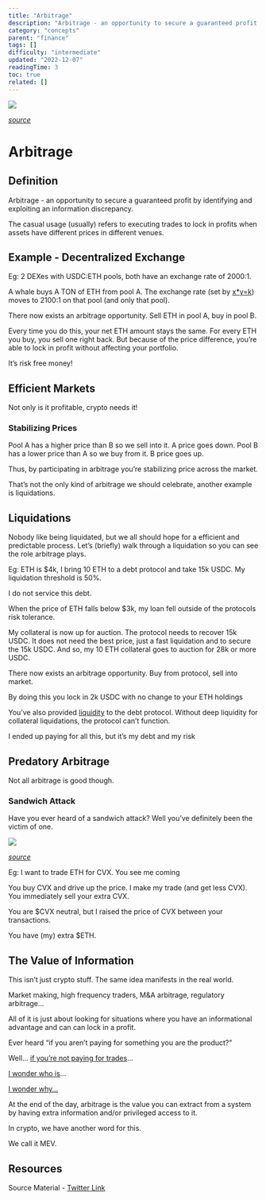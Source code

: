 ```yaml
---
title: "Arbitrage"
description: "Arbitrage - an opportunity to secure a guaranteed profit by identifying and exploiting an information discrepancy."
category: "concepts"
parent: "finance"
tags: []
difficulty: "intermediate"
updated: "2022-12-07"
readingTime: 3
toc: true
related: []
---
```


![](/images/arbitrage-banner.jpeg)

[*source*](https://pixelplex.io/blog/crypto-arbitrage-trading/)

# Arbitrage

## Definition

Arbitrage - an opportunity to secure a guaranteed profit by identifying and exploiting an information discrepancy. 

The casual usage (usually) refers to executing trades to lock in profits when assets have different prices in different venues.

## Example - Decentralized Exchange

Eg: 2 DEXes with USDC:ETH pools, both have an exchange rate of 2000:1. 

A whale buys A TON of ETH from pool A. The exchange rate (set by [x\*y=k](https://medium.com/phoenix-finance/understanding-the-xyk-model-of-pooled-liquidity-7340fdc20d9c)) moves to 2100:1 on that pool (and only that pool).

There now exists an arbitrage opportunity. Sell ETH in pool A, buy in pool B.

Every time you do this, your net ETH amount stays the same. For every ETH you buy, you sell one right back. But because of the price difference, you’re able to lock in profit without affecting your portfolio. 

It’s risk free money!

## Efficient Markets

Not only is it profitable, crypto needs it! 

### Stabilizing Prices

Pool A has a higher price than B so we sell into it. A price goes down. Pool B has a lower price than A so we buy from it. B price goes up. 

Thus, by participating in arbitrage you’re stabilizing price across the market.

That’s not the only kind of arbitrage we should celebrate, another example is liquidations. 

## Liquidations

Nobody like being liquidated, but we all should hope for a efficient and predictable process. Let’s (briefly) walk through a liquidation so you can see the role arbitrage plays.

Eg: ETH is $4k, I bring 10 ETH to a debt protocol and take 15k USDC. My liquidation threshold is 50%. 

I do not service this debt. 

When the price of ETH falls below $3k, my loan fell outside of the protocols risk tolerance. 

My collateral is now up for auction. The protocol needs to recover 15k USDC. It does not need the best price, just a fast liquidation and to secure the 15k USDC. And so, my 10 ETH collateral goes to auction for 28k or more USDC. 

There now exists an arbitrage opportunity. Buy from protocol, sell into market.

By doing this you lock in 2k USDC with no change to your ETH holdings 

You’ve also provided [liquidity](/concepts/liquidity) to the debt protocol. Without deep liquidity for collateral liquidations, the protocol can’t function.

I ended up paying for all this, but it’s my debt and my risk

## Predatory Arbitrage

Not all arbitrage is good though. 

### Sandwich Attack

Have you ever heard of a sandwich attack? Well you’ve definitely been the victim of one.

![](/images/arbitrage-sandwich.png)

[*source*](https://twitter.com/Evan_ss6/status/1363930050912006147)

Eg: I want to trade ETH for CVX. You see me coming

You buy CVX and drive up the price. I make my trade (and get less CVX). You immediately sell your extra CVX.

You are $CVX neutral, but I raised the price of CVX between your transactions. 

You have (my) extra $ETH.

## The Value of Information

This isn’t just crypto stuff. The same idea manifests in the real world.

Market making, high frequency traders, M&A arbitrage, regulatory arbitrage…

All of it is just about looking for situations where you have an informational advantage and can can lock in a profit.

Ever heard “if you aren’t paying for something you are the product?”

Well… [if you’re not paying for trades](https://money.usnews.com/investing/portfolio-management/articles/brokers-that-offer-commission-free-trading)…

[I wonder who is](https://en.wikipedia.org/wiki/Citadel_LLC)…

[I wonder why…](https://www.investopedia.com/terms/p/paymentoforderflow.asp)

At the end of the day, arbitrage is the value you can extract from a system by having extra information and/or privileged access to it. 

In crypto, we have another word for this. 

We call it MEV.

## Resources

Source Material - [Twitter Link](https://twitter.com/logarithmicrex/status/1527676772149362688)

